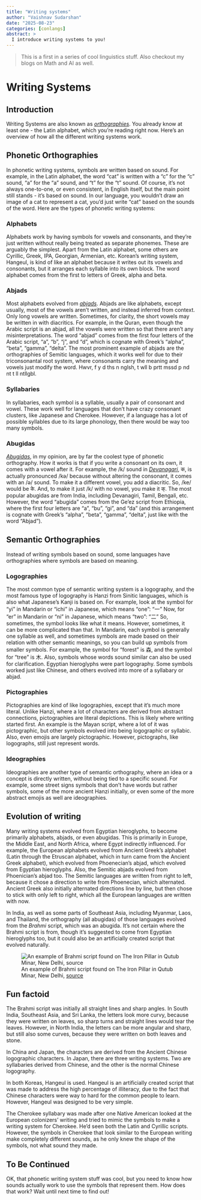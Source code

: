 ```yaml
---
title: "Writing systems"
author: "Vaishnav Sudarshan"
date: "2025-08-23"
categories: [conlangs]
abstract: >
  I introduce writing systems to you! 
---
```



> This is a first in a series of cool linguistics stuff. Also checkout my blogs on Math and AI as well.

# Writing Systems
## Introduction 
Writing Systems are also known as [_orthographies_](https://en.wikipedia.org/wiki/Orthography). You already know at least one - the Latin alphabet, which you're reading right now. Here's an overview of how all the different writing systems work. 

## Phonetic Orthographies
In phonetic writing systems, symbols are written based on sound. For example, in the Latin alphabet, the word "cat" is written with a "c" for the "c" sound, "a" for the "a" sound, and "t" for the "t" sound. Of course, it's not always one-to-one, or even consistent, in English itself, but the main point still stands - it's based on sound. In our language, you wouldn't draw an image of a cat to represent a cat, you'd just write "cat" based on the sounds of the word.
Here are the types of phonetic writing systems:

### Alphabets
Alphabets work by having symbols for vowels and consonants, and they're just written without really being treated as separate phonemes. These are arguably the simplest. Apart from the Latin alphabet, some others are Cyrillic, Greek, IPA, Georgian, Armenian, etc. Korean's writing system, Hangeul, is kind of like an alphabet because it writes out its vowels and consonants, but it arranges each syllable into its own block. The word alphabet comes from the first to letters of Greek, alpha and beta. 

### Abjads
Most alphabets evolved from [_abjads_](https://en.wikipedia.org/wiki/Abjad). Abjads are like alphabets, except usually, most of the vowels aren't written, and instead inferred from context. Only long vowels are written. Sometimes, for clarity, the short vowels may be written in with diacritics. For example, in the Quran, even though the Arabic script is an abjad, all the vowels were written so that there aren't any misinterpretations. 
The word "abjad" comes from the first four letters of the Arabic script, "a", "b", "j", and "d", which is cognate with Greek's "alpha", "beta", "gamma", "delta".
The most prominent example of abjads are the orthographies of Semitic languages, which it works well for due to their triconsonantal root system, where consonants carry the meaning and vowels just modify the word. Hwvr, f y d ths n nglsh, t wll b prtt mssd p nd nt t ll ntllgbl. 

### Syllabaries
In syllabaries, each symbol is a syllable, usually a pair of consonant and vowel. These work well for languages that don't have crazy consonant clusters, like Japanese and Cherokee. However, if a language has a lot of possible syllables due to its large phonology, then there would be way too many symbols. 

### Abugidas
[_Abugidas_](https://en.wikipedia.org/wiki/Abugida), in my opinion, are by far the coolest type of phonetic orthography. How it works is that if you write a consonant on its own, it comes with a vowel after it. For example, the /k/ sound in [_Devanagari_](https://en.wikipedia.org/wiki/Devanagari), क, is actually pronounced /kə/ because without altering the consonant, it comes with an 
/ə/ sound. To make it a different vowel, you add a diacritic. So, /ke/ would be के. And, to make it just /k/ with no vowel, you make it क्. The most popular abugidas are from India, including Devanagiri, Tamil, Bengali, etc. However, the word "abugida" comes from the Ge'ez script from Ethiopia, where the first four letters are "a", "bu", "gi", and "da" (and this arrangement is cognate with Greek's "alpha", "beta", "gamma", "delta", just like with the word "Abjad").

## Semantic Orthographies
Instead of writing symbols based on sound, some languages have orthographies where symbols are based on meaning. 

### Logographies
The most common type of semantic writing system is a logography, and the most famous type of logography is Hanzi from Sinitic languages, which is also what Japanese's Kanji is based on. 
For example, look at the symbol for "yi" in Mandarin or "ichi" in Japanese, which means "one":
"一"
Now, for "er" in Mandarin or "ni" in Japanese, which means "two":
"二"
So, sometimes, the symbol looks like what it means. However, sometimes, it can be more complicated than that. In Mandarin, each symbol is generally one syllable as well, and sometimes symbols are made based on their relation with other semantic meanings, so you can build up symbols from smaller symbols. For example, the symbol for "forest" is 森, and the symbol for "tree" is 木. 
Also, symbols whose words sound similar can also be used for clarification. 
Egyptian hieroglyphs were part logography. Some symbols worked just like Chinese, and others evolved into more of a syllabary or abjad. 

### Pictographies
Pictographies are kind of like logographies, except that it's much more literal. Unlike Hanzi, where a lot of characters are derived from abstract connections, pictographies are literal depictions. This is likely where writing started first. An example is the Mayan script, where a lot of it was pictographic, but other symbols evolved into being logographic or syllabic. Also, even emojis are largely pictographic. However, pictographs, like logographs, still just represent words.

### Ideographies
Ideographies are another type of semantic orthography, where an idea or a concept is directly written, without being tied to a specific sound. For example, some street signs symbols that don't have words but rather symbols, some of the more ancient Hanzi initially, or even some of the more abstract emojis as well are ideographies.

## Evolution of writing
Many writing systems evolved from Egyptian hieroglyphs, to become primarily alphabets, abjads, or even abugidas. This is primarily in Europe, the Middle East, and North Africa, where Egypt indirectly influenced. For example, the European alphabets evolved from Ancient Greek's alphabet (Latin through the Etruscan alphabet, which in turn came from the Ancient Greek alphabet), which evolved from Phoenecian's abjad, which evolved from Egyptian hieroglyphs. Also, the Semitic abjads evolved from Phoenician's abjad too. The Semitic languages are written from right to left, because it chose a direction to write from Phoenecian, which alternated. Ancient Greek also initially alternated directions line by line, but then chose to stick with only left to right, which all the European languages are written with now. 

In India, as well as some parts of Southeast Asia, including Myanmar, Laos, and Thailand, the orthography (all abugidas) of those languages evolved from the _Brahmi_ script, which was an abugida. It's not certain where the Brahmi script is from, though it's suggested to come from Egyptian hieroglyphs too, but it could also be an artificially created script that evolved naturally. 

![An example of Brahmi script found on The Iron Pillar in Qutub Minar, New Delhi, [source](https://live.staticflickr.com/2869/12901396153_374f862d10_b.jpg)](brahmi_script_qutub_minar.jpg){.lightbox}


::: {.callout-note}
## Fun factoid
The Brahmi script was initially all straight lines and sharp angles. In South India, Southeast Asia, and Sri Lanka, the letters look more curvy, because they were written on leaves, so sharp turns and straight lines would tear the leaves. However, in North India, the letters can be more angular and sharp, but still also some curves, because they were written on both leaves and stone. 
:::

In China and Japan, the characters are derived from the Ancient Chinese logographic characters. In Japan, there are three writing systems. Two are syllabaries derived from Chinese, and the other is the normal Chinese logography.

In both Koreas, Hangeul is used. Hangeul is an artificially created script that was made to address the high percentage of illiteracy, due to the fact that Chinese characters were way to hard for the common people to learn. However, Hangeul was designed to be very simple.

The Cherokee syllabary was made after one Native American looked at the European colonizers' writing and tried to mimic the symbols to make a writing system for Cherokee. He'd seen both the Latin and Cyrillic scripts. However, the symbols in Cherokee that look similar to the European writing make completely different sounds, as he only knew the shape of the symbols, not what sound they made.


## To Be Continued
OK, that phonetic writing system stuff was cool, but you need to know how sounds actually work to use the symbols that represent them. How does that work? Wait until next time to find out!


